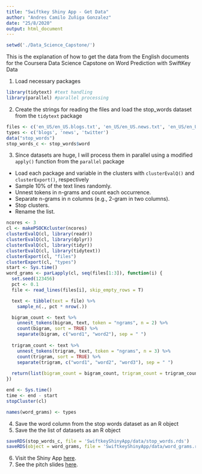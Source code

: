 ```yaml
---
title: "Swiftkey Shiny App - Get Data"
author: "Andres Camilo Zuñiga Gonzalez"
date: "25/8/2020"
output: html_document
---
```

```r
setwd('./Data_Science_Capstone/')
```

This is the explanation of how to get the data from the English documents for the Coursera Data Science Capstone on Word Prediction with SwiftKey Data


1. Load necessary packages

```r
library(tidytext) #text handling
library(parallel) #parallel processing
```


2. Create the strings for reading the files and load the stop_words dataset from the `tidytext` package

```r
files <- c('en_US/en_US.blogs.txt', 'en_US/en_US.news.txt', 'en_US/en_US.twitter.txt')
types <- c('blogs', 'news', 'twitter')
data("stop_words")
stop_words_c <- stop_words$word
```

3. Since datasets are huge, I will process them in parallel using a modified `apply()` function from the `parallel` package

* Load each package and variable in the clusters with `clusterEvalQ()` and `clusterExport()`, respectively
* Sample 10% of the text lines randomly.
* Unnest tokens in n-grams and count each occurrence.
* Separate n-grams in n columns (e.g., 2-gram in two columns).
* Stop clusters.
* Rename the list.

```r
ncores <- 3
cl <- makePSOCKcluster(ncores)
clusterEvalQ(cl, library(readr))
clusterEvalQ(cl, library(dplyr))
clusterEvalQ(cl, library(tidyr))
clusterEvalQ(cl, library(tidytext))
clusterExport(cl, "files")
clusterExport(cl, "types")
start <- Sys.time()
word_grams <- parLapply(cl, seq(files[1:3]), function(i) {
  set.seed(123456)
  pct <- 0.1
  file <- read_lines(files[i], skip_empty_rows = T)

  text <- tibble(text = file) %>%
    sample_n(., pct * nrow(.))

  bigram_count <- text %>%
    unnest_tokens(bigram, text, token = "ngrams", n = 2) %>%
    count(bigram, sort = TRUE) %>%
    separate(bigram, c("word1", "word2"), sep = " ")
  
  trigram_count <- text %>%
    unnest_tokens(trigram, text, token = "ngrams", n = 3) %>%
    count(trigram, sort = TRUE) %>%
    separate(trigram, c("word1", "word2", "word3"), sep = " ")
  
  return(list(bigram_count = bigram_count, trigram_count = trigram_count))
})

end <- Sys.time()
time <- end - start
stopCluster(cl)

names(word_grams) <- types
```
4. Save the word column from the stop words dataset as an R object
5. Save the the list of datasets as an R object
```r
saveRDS(stop_words_c, file = 'SwiftkeyShinyApp/data/stop_words.rds')
saveRDS(object = word_grams, file = 'SwiftkeyShinyApp/data/word_grams.rds')
```

6. Visit the Shiny App [here](https://ancazugo.shinyapps.io/SwiftkeyShinyApp/).
7. See the pitch slides [here](https://rpubs.com/ancazugo/swiftkeyapp).